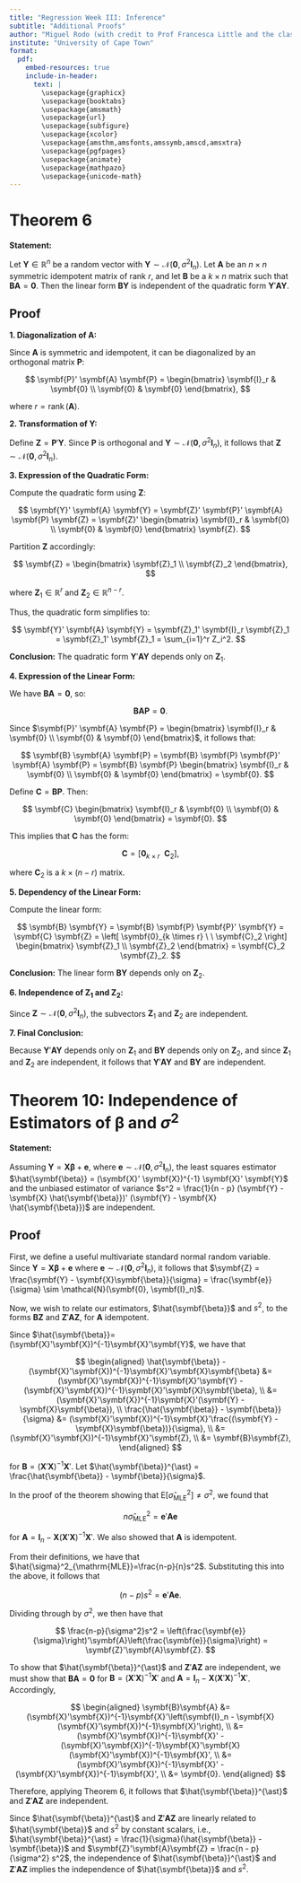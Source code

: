 ```yaml
---
title: "Regression Week III: Inference"
subtitle: "Additional Proofs"
author: "Miguel Rodo (with credit to Prof Francesca Little and the class notes)"
institute: "University of Cape Town"
format:
  pdf:
    embed-resources: true
    include-in-header:
      text: |
        \usepackage{graphicx}
        \usepackage{booktabs}
        \usepackage{amsmath}
        \usepackage{url}
        \usepackage{subfigure}
        \usepackage{xcolor}
        \usepackage{amsthm,amsfonts,amssymb,amscd,amsxtra}
        \usepackage{pgfpages}
        \usepackage{animate}
        \usepackage{mathpazo}
        \usepackage{unicode-math}
---
```


# Theorem 6

**Statement:**

Let $\symbf{Y} \in \mathbb{R}^n$ be a random vector with $\symbf{Y} \sim \mathcal{N}(\symbf{0}, \sigma^2 \symbf{I}_n)$. Let $\symbf{A}$ be an $n \times n$ symmetric idempotent matrix of rank $r$, and let $\symbf{B}$ be a $k \times n$ matrix such that $\symbf{B} \symbf{A} = \symbf{0}$. Then the linear form $\symbf{B} \symbf{Y}$ is independent of the quadratic form $\symbf{Y}' \symbf{A} \symbf{Y}$.

## Proof

**1. Diagonalization of $\symbf{A}$:**

Since $\symbf{A}$ is symmetric and idempotent, it can be diagonalized by an orthogonal matrix $\symbf{P}$:

$$
\symbf{P}' \symbf{A} \symbf{P} = \begin{bmatrix}
\symbf{I}_r & \symbf{0} \\
\symbf{0} & \symbf{0}
\end{bmatrix},
$$

where $r = \operatorname{rank}(\symbf{A})$.

**2. Transformation of $\symbf{Y}$:**

Define $\symbf{Z} = \symbf{P}' \symbf{Y}$. Since $\symbf{P}$ is orthogonal and $\symbf{Y} \sim \mathcal{N}(\symbf{0}, \sigma^2 \symbf{I}_n)$, it follows that $\symbf{Z} \sim \mathcal{N}(\symbf{0}, \sigma^2 \symbf{I}_n)$.

**3. Expression of the Quadratic Form:**

Compute the quadratic form using $\symbf{Z}$:

$$
\symbf{Y}' \symbf{A} \symbf{Y} = \symbf{Z}' \symbf{P}' \symbf{A} \symbf{P} \symbf{Z} = \symbf{Z}' \begin{bmatrix}
\symbf{I}_r & \symbf{0} \\
\symbf{0} & \symbf{0}
\end{bmatrix} \symbf{Z}.
$$

Partition $\symbf{Z}$ accordingly:

$$
\symbf{Z} = \begin{bmatrix}
\symbf{Z}_1 \\
\symbf{Z}_2
\end{bmatrix},
$$

where $\symbf{Z}_1 \in \mathbb{R}^r$ and $\symbf{Z}_2 \in \mathbb{R}^{n - r}$.

Thus, the quadratic form simplifies to:

$$
\symbf{Y}' \symbf{A} \symbf{Y} = \symbf{Z}_1' \symbf{I}_r \symbf{Z}_1 = \symbf{Z}_1' \symbf{Z}_1 = \sum_{i=1}^r Z_i^2.
$$

**Conclusion:** The quadratic form $\symbf{Y}' \symbf{A} \symbf{Y}$ depends only on $\symbf{Z}_1$.

**4. Expression of the Linear Form:**

We have $\symbf{B} \symbf{A} = \symbf{0}$, so:

$$
\symbf{B} \symbf{A} \symbf{P} = \symbf{0}.
$$

Since $\symbf{P}' \symbf{A} \symbf{P} = \begin{bmatrix}
\symbf{I}_r & \symbf{0} \\
\symbf{0} & \symbf{0}
\end{bmatrix}$, it follows that:

$$
\symbf{B} \symbf{A} \symbf{P} = \symbf{B} \symbf{P} \symbf{P}' \symbf{A} \symbf{P} = \symbf{B} \symbf{P} \begin{bmatrix}
\symbf{I}_r & \symbf{0} \\
\symbf{0} & \symbf{0}
\end{bmatrix} = \symbf{0}.
$$

Define $\symbf{C} = \symbf{B} \symbf{P}$. Then:

$$
\symbf{C} \begin{bmatrix}
\symbf{I}_r & \symbf{0} \\
\symbf{0} & \symbf{0}
\end{bmatrix} = \symbf{0}.
$$

This implies that $\symbf{C}$ has the form:

$$
\symbf{C} = \left[ \symbf{0}_{k \times r} \ \ \symbf{C}_2 \right],
$$

where $\symbf{C}_2$ is a $k \times (n - r)$ matrix.

**5. Dependency of the Linear Form:**

Compute the linear form:

$$
\symbf{B} \symbf{Y} = \symbf{B} \symbf{P} \symbf{P}' \symbf{Y} = \symbf{C} \symbf{Z} = \left[ \symbf{0}_{k \times r} \ \ \symbf{C}_2 \right] \begin{bmatrix}
\symbf{Z}_1 \\
\symbf{Z}_2
\end{bmatrix} = \symbf{C}_2 \symbf{Z}_2.
$$

**Conclusion:** The linear form $\symbf{B} \symbf{Y}$ depends only on $\symbf{Z}_2$.

**6. Independence of $\symbf{Z}_1$ and $\symbf{Z}_2$:**

Since $\symbf{Z} \sim \mathcal{N}(\symbf{0}, \sigma^2 \symbf{I}_n)$, the subvectors $\symbf{Z}_1$ and $\symbf{Z}_2$ are independent.

**7. Final Conclusion:**

Because $\symbf{Y}' \symbf{A} \symbf{Y}$ depends only on $\symbf{Z}_1$ and $\symbf{B} \symbf{Y}$ depends only on $\symbf{Z}_2$, and since $\symbf{Z}_1$ and $\symbf{Z}_2$ are independent, it follows that $\symbf{Y}' \symbf{A} \symbf{Y}$ and $\symbf{B} \symbf{Y}$ are independent.

# Theorem 10: Independence of Estimators of $\symbf{\beta}$ and $\sigma^2$

**Statement:**

Assuming $\symbf{Y} = \symbf{X} \symbf{\beta} + \symbf{e}$, where $\symbf{e} \sim \mathcal{N}(\symbf{0}, \sigma^2 \symbf{I}_n)$, the least squares estimator $\hat{\symbf{\beta}} = (\symbf{X}' \symbf{X})^{-1} \symbf{X}' \symbf{Y}$ and the unbiased estimator of variance $s^2 = \frac{1}{n - p} (\symbf{Y} - \symbf{X} \hat{\symbf{\beta}})' (\symbf{Y} - \symbf{X} \hat{\symbf{\beta}})$ are independent.

## Proof

First, we define a useful multivariate standard normal random variable. Since $\symbf{Y} = \symbf{X}\symbf{\beta} + \symbf{e}$ where $\symbf{e} \sim \mathcal{N}(\symbf{0}, \sigma^2\symbf{I}_n)$, it follows that $\symbf{Z} = \frac{\symbf{Y} - \symbf{X}\symbf{\beta}}{\sigma} = \frac{\symbf{e}}{\sigma} \sim \mathcal{N}(\symbf{0}, \symbf{I}_n)$.

Now, we wish to relate our estimators, $\hat{\symbf{\beta}}$ and $s^2$, to the forms $\symbf{B}\symbf{Z}$ and $\symbf{Z}'\symbf{A}\symbf{Z}$, for $\symbf{A}$ idempotent.

Since $\hat{\symbf{\beta}}=(\symbf{X}'\symbf{X})^{-1}\symbf{X}'\symbf{Y}$, we have that

$$
\begin{aligned}
\hat{\symbf{\beta}} - (\symbf{X}'\symbf{X})^{-1}\symbf{X}'\symbf{X}\symbf{\beta}
&=
(\symbf{X}'\symbf{X})^{-1}\symbf{X}'\symbf{Y} - (\symbf{X}'\symbf{X})^{-1}\symbf{X}'\symbf{X}\symbf{\beta}, \\
&= (\symbf{X}'\symbf{X})^{-1}\symbf{X}'(\symbf{Y} - \symbf{X}\symbf{\beta}), \\
\frac{\hat{\symbf{\beta}} - \symbf{\beta}}{\sigma} 
&=
(\symbf{X}'\symbf{X})^{-1}\symbf{X}'\frac{(\symbf{Y} - \symbf{X}\symbf{\beta})}{\sigma}, \\
&=
(\symbf{X}'\symbf{X})^{-1}\symbf{X}'\symbf{Z}, \\
&=
\symbf{B}\symbf{Z},
\end{aligned}
$$

for $\symbf{B} = (\symbf{X}'\symbf{X})^{-1}\symbf{X}'$. Let $\hat{\symbf{\beta}}^{\ast} = \frac{\hat{\symbf{\beta}} - \symbf{\beta}}{\sigma}$.

In the proof of the theorem showing that $\mathrm{E}[\hat{\sigma}^2_{\mathrm{MLE}}]\neq \sigma^2$, we found that

$$
n\hat{\sigma}^2_{\mathrm{MLE}} = \symbf{e}'\symbf{A}\symbf{e}
$$

for $\symbf{A}=\symbf{I}_n - \symbf{X}(\symbf{X}'\symbf{X})^{-1}\symbf{X}'$. We also showed that $\symbf{A}$ is idempotent.

From their definitions, we have that $\hat{\sigma}^2_{\mathrm{MLE}}=\frac{n-p}{n}s^2$. Substituting this into the above, it follows that 

$$
(n-p)s^2 = \symbf{e}'\symbf{A}\symbf{e}.
$$

Dividing through by $\sigma^2$, we then have that 

$$
\frac{n-p}{\sigma^2}s^2 = \left(\frac{\symbf{e}}{\sigma}\right)'\symbf{A}\left(\frac{\symbf{e}}{\sigma}\right) = \symbf{Z}'\symbf{A}\symbf{Z}.
$$

To show that $\hat{\symbf{\beta}}^{\ast}$ and $\symbf{Z}'\symbf{A}\symbf{Z}$ are independent, we must show that $\symbf{B}\symbf{A} = \symbf{0}$ for $\symbf{B} = (\symbf{X}'\symbf{X})^{-1}\symbf{X}'$ and $\symbf{A}=\symbf{I}_n - \symbf{X}(\symbf{X}'\symbf{X})^{-1}\symbf{X}'$. Accordingly,

$$
\begin{aligned}
\symbf{B}\symbf{A} &= (\symbf{X}'\symbf{X})^{-1}\symbf{X}'\left(\symbf{I}_n - \symbf{X}(\symbf{X}'\symbf{X})^{-1}\symbf{X}'\right), \\
&= (\symbf{X}'\symbf{X})^{-1}\symbf{X}' - (\symbf{X}'\symbf{X})^{-1}\symbf{X}'\symbf{X}(\symbf{X}'\symbf{X})^{-1}\symbf{X}', \\
&= (\symbf{X}'\symbf{X})^{-1}\symbf{X}' - (\symbf{X}'\symbf{X})^{-1}\symbf{X}', \\
&= \symbf{0}.
\end{aligned}
$$

Therefore, applying Theorem 6, it follows that $\hat{\symbf{\beta}}^{\ast}$ and $\symbf{Z}'\symbf{A}\symbf{Z}$ are independent. 

Since $\hat{\symbf{\beta}}^{\ast}$ and $\symbf{Z}'\symbf{A}\symbf{Z}$ are linearly related to $\hat{\symbf{\beta}}$ and $s^2$ by constant scalars, i.e., $\hat{\symbf{\beta}}^{\ast} = \frac{1}{\sigma}(\hat{\symbf{\beta}} - \symbf{\beta})$ and  $\symbf{Z}'\symbf{A}\symbf{Z} = \frac{n - p}{\sigma^2} s^2$, the independence of $\hat{\symbf{\beta}}^{\ast}$ and $\symbf{Z}'\symbf{A}\symbf{Z}$ implies the independence of $\hat{\symbf{\beta}}$ and $s^2$. 
